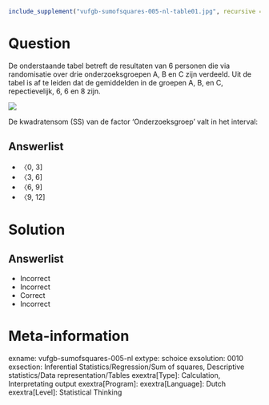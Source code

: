 ```{r, echo = FALSE, results = "hide"}
include_supplement("vufgb-sumofsquares-005-nl-table01.jpg", recursive = TRUE)
```

Question
========
  
De onderstaande tabel betreft de resultaten van 6
personen die via randomisatie over drie onderzoeksgroepen A, B en C zijn verdeeld. Uit de tabel is af te leiden dat de gemiddelden in de groepen A, B, en C, repectievelijk, 6, 6 en 8 zijn.

![](vufgb-sumofsquares-005-nl-table01.jpg)

De kwadratensom (SS) van de factor ‘Onderzoeksgroep’ valt in het interval:  

Answerlist
----------
* 〈0, 3]
* 〈3, 6]
* 〈6, 9]
* 〈9, 12]

Solution
========

Answerlist
----------
* Incorrect
* Incorrect
* Correct
* Incorrect

Meta-information
================
exname: vufgb-sumofsquares-005-nl
extype: schoice
exsolution: 0010
exsection: Inferential Statistics/Regression/Sum of squares, Descriptive statistics/Data representation/Tables
exextra[Type]: Calculation, Interpretating output
exextra[Program]: 
exextra[Language]: Dutch
exextra[Level]: Statistical Thinking